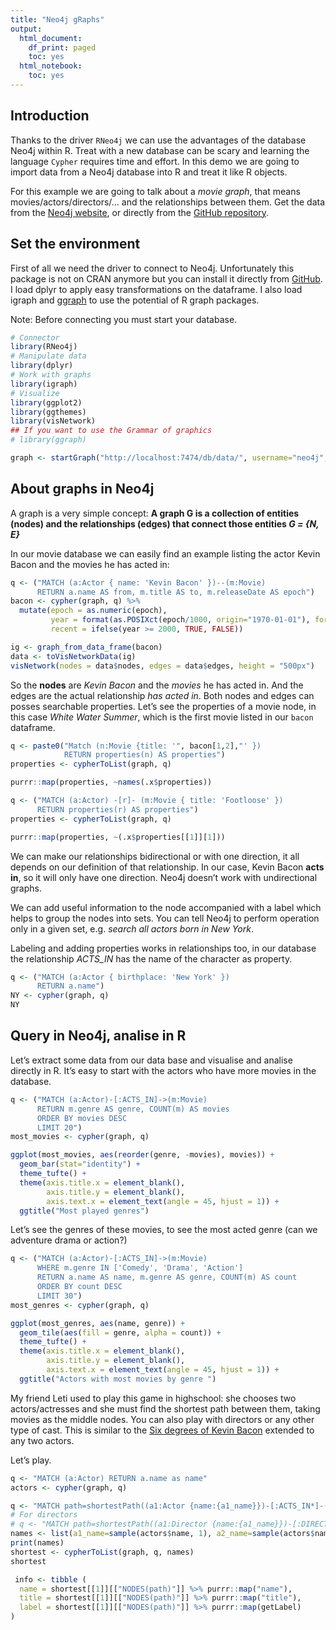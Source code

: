 ```yaml
---
title: "Neo4j gRaphs"
output:
  html_document:
    df_print: paged
    toc: yes
  html_notebook:
    toc: yes
---
```


## Introduction

Thanks to the driver `RNeo4j` we can use the advantages of the database Neo4j within R. Treat with a new database can be scary and learning the language `Cypher` requires time and effort. In this demo we are going to import data from a Neo4j database into R and treat it like R objects.

For this example we are going to talk about a *movie graph*, that means movies/actors/directors/... and the relationships between them. Get the data from the [Neo4j website](https://neo4j.com/developer/example-data/), or directly from the [GitHub repository](https://github.com/neo4j-examples/cineasts-spring-data-neo4j-3).

## Set the environment

First of all we need the driver to connect to Neo4j. Unfortunately this package is not on CRAN anymore but you can install it directly from [GitHub](https://github.com/nicolewhite/RNeo4j).
I load dplyr to apply easy transformations on the dataframe.
I also load igraph and [ggraph](https://cran.r-project.org/web/packages/ggraph/) to use the potential of R graph packages.

Note: Before connecting you must start your database.

```r
# Connector
library(RNeo4j)
# Manipulate data
library(dplyr)
# Work with graphs
library(igraph)
# Visualize
library(ggplot2)
library(ggthemes)
library(visNetwork)
## If you want to use the Grammar of graphics
# library(ggraph)

graph <- startGraph("http://localhost:7474/db/data/", username="neo4j", password="root")
```

## About graphs in Neo4j

A graph is a very simple concept: **A graph G is a collection of entities (nodes) and the relationships (edges) that connect those entities _G = {N, E}_**

In our movie database we can easily find an example listing the actor Kevin Bacon and the movies he has acted in:

```r
q <- ("MATCH (a:Actor { name: 'Kevin Bacon' })--(m:Movie) 
      RETURN a.name AS from, m.title AS to, m.releaseDate AS epoch")
bacon <- cypher(graph, q) %>%
  mutate(epoch = as.numeric(epoch),
         year = format(as.POSIXct(epoch/1000, origin="1970-01-01"), format="%Y"),
         recent = ifelse(year >= 2000, TRUE, FALSE)) 

ig <- graph_from_data_frame(bacon)
data <- toVisNetworkData(ig)
visNetwork(nodes = data$nodes, edges = data$edges, height = "500px")
```

So the **nodes** are *Kevin Bacon* and the *movies* he has acted in. And the edges are the actual relationship *has acted in*. Both nodes and edges can posses searchable properties. Let's see the properties of a movie node, in this case _White Water Summer_, which is the first movie listed in our `bacon` dataframe.

```r
q <- paste0("Match (n:Movie {title: '", bacon[1,2],"' }) 
            RETURN properties(n) AS properties")
properties <- cypherToList(graph, q)

purrr::map(properties, ~names(.x$properties))

q <- ("MATCH (a:Actor) -[r]- (m:Movie { title: 'Footloose' }) 
      RETURN properties(r) AS properties")
properties <- cypherToList(graph, q)

purrr::map(properties, ~(.x$properties[[1]][1]))
```

We can make our relationships bidirectional or with one direction, it all depends on our definition of that relationship. In our case, Kevin Bacon **acts in**, so it will only have one direction. Neo4j doesn't work with undirectional graphs.

We can add useful information to the node accompanied with a label which helps to group the nodes into sets. You can tell Neo4j to perform operation only in a given set, e.g. _search all actors born in New York_. 

Labeling and adding properties works in relationships too, in our database the relationship *ACTS_IN* has the name of the character as property.

```r
q <- ("MATCH (a:Actor { birthplace: 'New York' }) 
      RETURN a.name")
NY <- cypher(graph, q)
NY
```

## Query in Neo4j, analise in R

Let's extract some data from our data base and visualise and analise directly in R. It's easy to start with the actors who have more movies in the database.

```r
q <- ("MATCH (a:Actor)-[:ACTS_IN]->(m:Movie) 
      RETURN m.genre AS genre, COUNT(m) AS movies 
      ORDER BY movies DESC
      LIMIT 20")
most_movies <- cypher(graph, q)

ggplot(most_movies, aes(reorder(genre, -movies), movies)) + 
  geom_bar(stat="identity") +
  theme_tufte() + 
  theme(axis.title.x = element_blank(),
        axis.title.y = element_blank(),
        axis.text.x = element_text(angle = 45, hjust = 1)) +
  ggtitle("Most played genres")
```

Let's see the genres of these movies, to see the most acted genre (can we adventure drama or action?)

```r
q <- ("MATCH (a:Actor)-[:ACTS_IN]->(m:Movie) 
      WHERE m.genre IN ['Comedy', 'Drama', 'Action'] 
      RETURN a.name AS name, m.genre AS genre, COUNT(m) AS count 
      ORDER BY count DESC 
      LIMIT 30")
most_genres <- cypher(graph, q)

ggplot(most_genres, aes(name, genre)) +
  geom_tile(aes(fill = genre, alpha = count)) + 
  theme_tufte() + 
  theme(axis.title.x = element_blank(),
        axis.title.y = element_blank(),
        axis.text.x = element_text(angle = 45, hjust = 1)) + 
  ggtitle("Actors with most movies by genre ")
```

My friend Leti used to play this game in highschool: she chooses two actors/actresses and she must find the shortest path between them, taking movies as the middle nodes. You can also play with directors or any other type of cast. This is similar to the [Six degrees of Kevin Bacon](https://en.wikipedia.org/wiki/Six_Degrees_of_Kevin_Bacon) extended to any two actors.

Let's play.
```r
q <- "MATCH (a:Actor) RETURN a.name as name"
actors <- cypher(graph, q)

q <- "MATCH path=shortestPath((a1:Actor {name:{a1_name}})-[:ACTS_IN*]-(a2:Actor {name:{a2_name}})) RETURN NODES(path)"
# For directors
# q <- "MATCH path=shortestPath((a1:Director {name:{a1_name}})-[:DIRECTED*]-(a2:Director {name:{a2_name}})) RETURN NODES(path)"
names <- list(a1_name=sample(actors$name, 1), a2_name=sample(actors$name, 1))
print(names)
shortest <- cypherToList(graph, q, names)
shortest

 info <- tibble (
  name = shortest[[1]][["NODES(path)"]] %>% purrr::map("name"),
  title = shortest[[1]][["NODES(path)"]] %>% purrr::map("title"), 
  label = shortest[[1]][["NODES(path)"]] %>% purrr::map(getLabel)
)
 
```